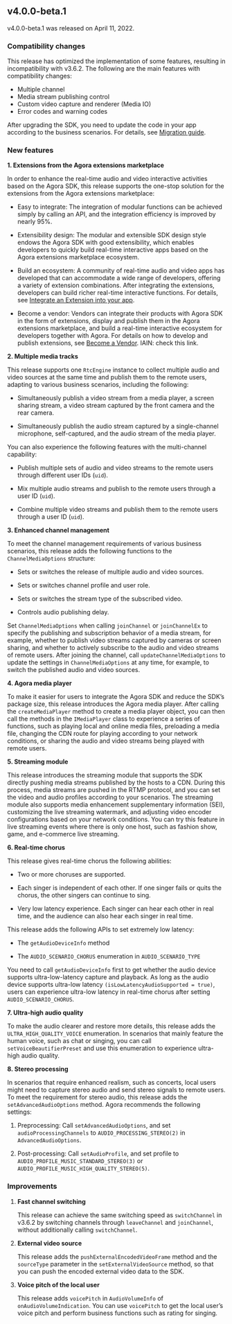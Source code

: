 <PlatformWrapper platform="android">
        
## v4.0.0-beta.1

v4.0.0-beta.1 was released on April 11, 2022.

### Compatibility changes

This release has optimized the implementation of some features, resulting in incompatibility with v3.6.2. The following are the main features with compatibility changes:
- Multiple channel
- Media stream publishing control
- Custom video capture and renderer (Media IO)
- Error codes and warning codes

After upgrading the SDK, you need to update the code in your app according to the business scenarios. For details, see [Migration guide](../understand/migration-guide).

### New features

**1. Extensions from the Agora extensions marketplace**

In order to enhance the real-time audio and video interactive activities based on the Agora SDK, this release supports the one-stop solution for the extensions from the Agora extensions marketplace:

-   Easy to integrate: The integration of modular functions can be achieved simply by calling an API, and the integration efficiency is improved by nearly 95%.

-   Extensibility design: The modular and extensible SDK design style endows the Agora SDK with good extensibility, which enables developers to quickly build real-time interactive apps based on the Agora extensions marketplace ecosystem.

-   Build an ecosystem: A community of real-time audio and video apps has developed that can accommodate a wide range of developers, offering a variety of extension combinations. After integrating the extensions, developers can build richer real-time interactive functions. For details, see [Integrate an Extension into your app](../develop/use-an-extension).

-   Become a vendor: Vendors can integrate their products with Agora SDK in the form of extensions, display and publish them in the Agora extensions marketplace, and build a real-time interactive ecosystem for developers together with Agora. For details on how to develop and publish extensions, see [Become a Vendor](../understand/vendor-workflow). IAIN: check this link.

**2. Multiple media tracks**

This release supports one `RtcEngine` instance to collect multiple audio and video sources at the same time and publish them to the remote users, adapting to various business scenarios, including the following:

-   Simultaneously publish a video stream from a media player, a screen sharing stream, a video stream captured by the front camera and the rear camera.

-   Simultaneously publish the audio stream captured by a single-channel microphone, self-captured, and the audio stream of the media player.

You can also experience the following features with the multi-channel capability:

-   Publish multiple sets of audio and video streams to the remote users through different user IDs (`uid`).

-   Mix multiple audio streams and publish to the remote users through a user ID (`uid`).

-   Combine multiple video streams and publish them to the remote users through a user ID (`uid`).

**3. Enhanced channel management**

To meet the channel management requirements of various business scenarios, this release adds the following functions to the `ChannelMediaOptions` structure:

-   Sets or switches the release of multiple audio and video sources.

-   Sets or switches channel profile and user role.

-   Sets or switches the stream type of the subscribed video.

-   Controls audio publishing delay.

Set `ChannelMediaOptions` when calling `joinChannel` or `joinChannelEx` to specify the publishing and subscription behavior of a media stream, for example, whether to publish video streams captured by cameras or screen sharing, and whether to actively subscribe to the audio and video streams of remote users. After joining the channel, call `updateChannelMediaOptions` to update the settings in `ChannelMediaOptions` at any time, for example, to switch the published audio and video sources.

**4. Agora media player**

To make it easier for users to integrate the Agora SDK and reduce the SDK’s package size, this release introduces the Agora media player. After calling the `createMediaPlayer` method to create a media player object, you can then call the methods in the `IMediaPlayer` class to experience a series of functions, such as playing local and online media files, preloading a media file, changing the CDN route for playing according to your network conditions, or sharing the audio and video streams being played with remote users.

**5. Streaming module**

This release introduces the streaming module that supports the SDK directly pushing media streams published by the hosts to a CDN. During this process, media streams are pushed in the RTMP protocol, and you can set the video and audio profiles according to your scenarios. The streaming module also supports media enhancement supplementary information (SEI), customizing the live streaming watermark, and adjusting video encoder configurations based on your network conditions. You can try this feature in live streaming events where there is only one host, such as fashion show, game, and e-commerce live streaming.

**6. Real-time chorus**

This release gives real-time chorus the following abilities:

-   Two or more choruses are supported.

-   Each singer is independent of each other. If one singer fails or quits the chorus, the other singers can continue to sing.

-   Very low latency experience. Each singer can hear each other in real time, and the audience can also hear each singer in real time.

This release adds the following APIs to set extremely low latency:

-   The `getAudioDeviceInfo` method

-   The `AUDIO_SCENARIO_CHORUS` enumeration in `AUDIO_SCENARIO_TYPE`

You need to call `getAudioDeviceInfo` first to get whether the audio device supports ultra-low-latency capture and playback. As long as the audio device supports ultra-low latency `(isLowLatencyAudioSupported = true)`, users can experience ultra-low latency in real-time chorus after setting `AUDIO_SCENARIO_CHORUS`.

**7. Ultra-high audio quality**

To make the audio clearer and restore more details, this release adds the `ULTRA_HIGH_QUALITY_VOICE` enumeration. In scenarios that mainly feature the human voice, such as chat or singing, you can call `setVoiceBeautifierPreset` and use this enumeration to experience ultra-high audio quality.

**8. Stereo processing**

In scenarios that require enhanced realism, such as concerts, local users might need to capture stereo audio and send stereo signals to remote users.
To meet the requirement for stereo audio, this release adds the `setAdvancedAudioOptions` method. Agora recommends the following settings:

1.  Preprocessing: Call `setAdvancedAudioOptions`, and set `audioProcessingChannels` to `AUDIO_PROCESSING_STEREO(2)` in `AdvancedAudioOptions`.

2.  Post-processing: Call `setAudioProfile`, and set profile to `AUDIO_PROFILE_MUSIC_STANDARD_STEREO(3)` or `AUDIO_PROFILE_MUSIC_HIGH_QUALITY_STEREO(5)`.

### Improvements

1.  **Fast channel switching**

    This release can achieve the same switching speed as `switchChannel` in v3.6.2 by switching channels through `leaveChannel` and `joinChannel`, without additionally calling `switchChannel`.

2.  **External video source**

    This release adds the `pushExternalEncodedVideoFrame` method and the `sourceType` parameter in the `setExternalVideoSource` method, so that you can push the encoded external video data to the SDK.

3.  **Voice pitch of the local user**

    This release adds `voicePitch` in `AudioVolumeInfo` of `onAudioVolumeIndication`. You can use `voicePitch` to get the local user’s voice pitch and perform business functions such as rating for singing.
</PlatformWrapper>
